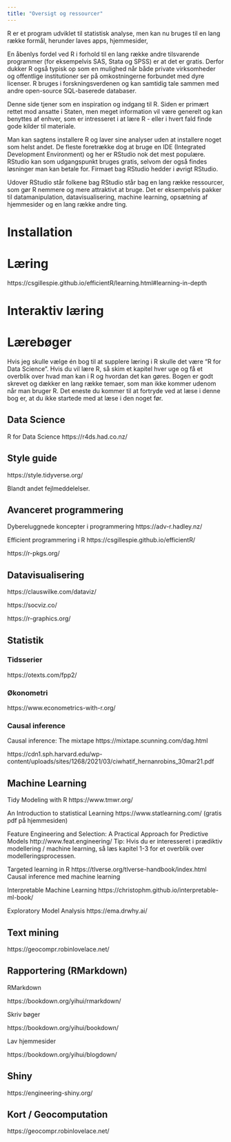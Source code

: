 ```yaml
---
title: "Oversigt og ressourcer"
---
```


R er et program udviklet til statistisk analyse, men kan nu bruges til en lang række formål, herunder laves apps, hjemmesider, 

En åbenlys fordel ved R i forhold til en lang række andre tilsvarende programmer (for eksempelvis SAS, Stata og SPSS) er at det er gratis. Derfor dukker R også typisk op som en mulighed når både private virksomheder og offentlige institutioner ser på omkostningerne forbundet med dyre licenser. R bruges i forskningsverdenen og kan samtidig tale sammen med andre open-source SQL-baserede databaser.

Denne side tjener som en inspiration og indgang til R. Siden er primært rettet mod ansatte i Staten, men meget information vil være generelt og kan benyttes af enhver, som er intresseret i at lære R - eller i hvert fald finde gode kilder til materiale. 

Man kan sagtens installere R og laver sine analyser uden at installere noget som helst andet. De fleste foretrække dog at bruge en IDE (Integrated Development Environment) og her er RStudio nok det mest populære. RStudio kan som udgangspunkt bruges gratis, selvom der også findes løsninger man kan betale for. Firmaet bag RStudio hedder i øvrigt RStudio.

Udover RStudio står folkene bag RStudio står bag en lang række ressourcer, som gør R nemmere og mere attraktivt at bruge. Det er eksempelvis pakker til datamanipulation, datavisualisering, machine learning, opsætning af hjemmesider og en lang række andre ting.



# Installation

# Læring

https://csgillespie.github.io/efficientR/learning.html#learning-in-depth

# Interaktiv læring




# Lærebøger

Hvis jeg skulle vælge én bog til at supplere læring i R skulle det være "R for Data Science". Hvis du vil lære R, så skim et kapitel hver uge og få et overblik over hvad man kan i R og hvordan det kan gøres. Bogen er godt skrevet og dækker en lang række temaer, som man ikke kommer udenom når man bruger R. Det eneste du kommer til at fortryde ved at læse i denne bog er, at du ikke startede med at læse i den noget før.

## Data Science

R for Data Science
https://r4ds.had.co.nz/

## Style guide

https://style.tidyverse.org/

Blandt andet fejlmeddelelser.

## Avanceret programmering

Dybereluggnede koncepter i programmering 
https://adv-r.hadley.nz/

Efficient programmering i R
https://csgillespie.github.io/efficientR/

https://r-pkgs.org/ 

## Datavisualisering

https://clauswilke.com/dataviz/

https://socviz.co/

https://r-graphics.org/


## Statistik

### Tidsserier

https://otexts.com/fpp2/

### Økonometri

https://www.econometrics-with-r.org/

###  Causal inference

Causal inference: The mixtape
https://mixtape.scunning.com/dag.html

https://cdn1.sph.harvard.edu/wp-content/uploads/sites/1268/2021/03/ciwhatif_hernanrobins_30mar21.pdf


## Machine Learning

Tidy Modeling with R
https://www.tmwr.org/

An Introduction to statistical Learning
https://www.statlearning.com/ (gratis pdf på hjemmesiden)

Feature Engineering and Selection: A Practical Approach for Predictive Models 
http://www.feat.engineering/
Tip: Hvis du er interesseret i prædiktiv modellering / machine learning, så læs kapitel 1-3 for et overblik over modelleringsprocessen. 

Targeted learning in R
https://tlverse.org/tlverse-handbook/index.html
Causal inference med machine learning

Interpretable Machine Learning 
https://christophm.github.io/interpretable-ml-book/

Exploratory Model Analysis
https://ema.drwhy.ai/

## Text mining

https://geocompr.robinlovelace.net/

## Rapportering (RMarkdown)

RMarkdown

https://bookdown.org/yihui/rmarkdown/

Skriv bøger

https://bookdown.org/yihui/bookdown/

Lav hjemmesider

https://bookdown.org/yihui/blogdown/

## Shiny

https://engineering-shiny.org/

## Kort / Geocomputation

https://geocompr.robinlovelace.net/
 